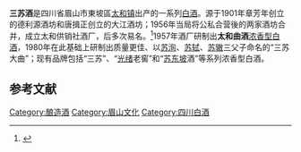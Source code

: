 {{中国非物质文化遗产 
| 级别 = 省
|名称 = 苏东坡酒酿造技艺
|子项 = 
|图片 = 
|申报地区或单位 = [[眉山市|眉山市]]
|序号 = 19
|编号项目 = Ⅷ-1
|登录时间 = 2011年
|备注 = 第一、二批省级非遗扩展项目
|分类 = 传统技艺
|省区市 = 四川省
}}
'''三苏酒'''是四川省眉山市東坡區[[太和镇_(眉山市)|太和镇]]出产的一系列[[中国烧酒|白酒]]。源于1901年章芳年创立的德利源酒坊和唐揖正创立的大江酒坊；1956年当局将公私合营後的两家酒坊合并，成立太和供销社酒厂，后多次易名。<ref name=zgcnbjscdd>{{cite book |author=于光 |title=中国陈年白酒收藏大典．名优酒分册 |url=https://books.google.com/books/about/%E4%B8%AD%E5%9B%BD%E9%99%88%E5%B9%B4%E7%99%BD%E9%85%92%E6%94%B6%E8%97%8F%E5%A4%A7%E5%85%B8_%E5%90%8D%E4%BC%98%E9%85%92.html?id=ybVWzQEACAAJ |year=2018年 |language=Zh-hans |location=[[天津市|天津市]] |publisher=天津科学技术出版社] |page=489页 |isbn=755764753X |access-date=2018年5月1日 |archive-date=2020年10月22日 |archive-url=https://web.archive.org/web/20201022185609/https://books.google.com/books/about/%E4%B8%AD%E5%9B%BD%E9%99%88%E5%B9%B4%E7%99%BD%E9%85%92%E6%94%B6%E8%97%8F%E5%A4%A7%E5%85%B8_%E5%90%8D%E4%BC%98%E9%85%92.html?id=ybVWzQEACAAJ |dead-url=no }}</ref>1957年酒厂研制出'''太和曲酒'''[[浓香型白酒|浓香型白酒]]，1980年在此基础上研制出质量更佳、以[[苏洵|苏洵]]、[[苏轼|苏轼]]、[[苏辙|苏辙]]三父子命名的“三苏大曲”；现有品牌包括“三苏”、“[[光绪|光绪]]老窖”和“[[苏东坡|苏东坡]]酒”等系列浓香型白酒。

==参考文献==
{{reflist}}

{{中華酒文化}}

[[Category:酿造酒|Category:酿造酒]]
[[Category:眉山文化|Category:眉山文化]]
[[Category:四川白酒|Category:四川白酒]]


{{饮料小作品}}